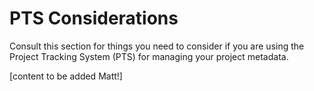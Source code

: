 # PTS Considerations

Consult this section for things you need to consider if you are using the Project Tracking System \(PTS\) for managing your project metadata.

\[content to be added Matt!\]

